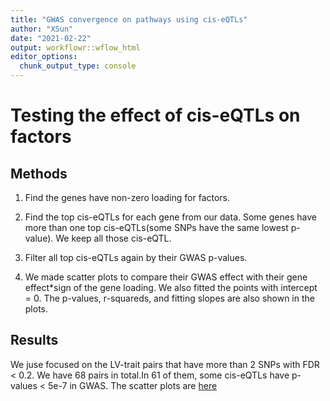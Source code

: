 ```yaml
---
title: "GWAS convergence on pathways using cis-eQTLs"
author: "XSun"
date: "2021-02-22"
output: workflowr::wflow_html
editor_options:
  chunk_output_type: console
---
```


# **Testing the effect of cis-eQTLs on factors**

## Methods 

1. Find the genes have non-zero loading for factors. 

2. Find the top cis-eQTLs for each gene from our data. Some genes have more than one top cis-eQTLs(some SNPs have the same lowest p-value). We keep all those cis-eQTL.

3. Filter all top cis-eQTLs again by their GWAS p-values. 

4. We made scatter plots to compare their GWAS effect with their gene effect*sign of the gene loading. We also fitted the points with intercept = 0. The p-values, r-squareds, and fitting slopes are also shown in the plots. 


## Results

We juse focused on the LV-trait pairs that have more than 2 SNPs with FDR < 0.2. We have 68 pairs in total.In 61 of them, some cis-eQTLs have p-values < 5e-7 in GWAS. The scatter plots are [here](https://drive.google.com/drive/folders/1ELyqIUKm9Cad1-Q9Tk0PHFnJCE1C1-Jw?usp=sharing)

